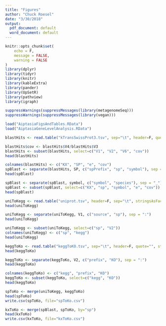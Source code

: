 ```yaml
---
title: "Figures"
author: "Chuck Roesel"
date: "3/30/2018"
output:
  pdf_document: default
  word_document: default
---
```


```r
knitr::opts_chunk$set(
	echo = F,
	message = FALSE,
	warning = FALSE
)
library(dplyr)
library(tidyr)
library(knitr)
library(kableExtra)
library(pander)
library(UpSetR)
library(pathview)
library(igraph)

suppressWarnings(suppressMessages(library(metagenomeSeq)))
suppressWarnings(suppressMessages(library(vegan)))
```
```r
load("AiptasiaFigsAndTables.RData")
load("AiptasiaGeneLevelAnalysis.RData")
```

```r
blastHits <- read.table("kTransSwissProt3.tsv", sep="\t", header=F, quote="")
```
```r
blastHits$cov <- blastHits$V4/blastHits$V3
blastHits <- subset(blastHits, select=c("V1", "V2", "V6", "cov"))
head(blastHits)
```
```r
colnames(blastHits) <- c("KX", "SP", "e", "cov")
spBlast <- separate(blastHits, SP, c("spPrefix", "sp", "symbol"), sep = "\\|")
head(spBlast)
```

```r
spBlast <- separate(spBlast, symbol, c("symbol", "species"), sep = "_")
spBlast <- subset(spBlast, select=c("KX", "sp", "symbol", "e", "cov"))
head(spBlast)
```

```r
uniToKegg <- read.table("uniprot.tsv", header=F, sep="\t", stringsAsFactors = F, quote="")
head(uniToKegg)
```
```r
uniToKegg <- separate(uniToKegg, V1, c("source", "sp"), sep = ":")
head(uniToKegg)
```

```r
uniToKegg <- subset(uniToKegg, select=c("sp", "V2"))
colnames(uniToKegg) <- c("sp", "kegg")
head(uniToKegg)
```
```r
keggToKo <- read.table("keggToKO.tsv", sep="\t", header=F, quote="", stringsAsFactors = F)
head(keggToKo)
```
```r
keggToKo <- separate(keggToKo, V2, c("prefix", "KO"), sep = ":")
head(keggToKo)
```
```r
colnames(keggToKo) <- c("kegg", "prefix", "KO")
keggToKo <- subset(keggToKo, select=c("kegg", "KO"))
head(keggToKo)
```
```r
spToKo <- merge(uniToKegg, keggToKo)
head(spToKo)
write.csv(spToKo, file="spToKo.csv")
```
```r
kxToKo <- merge(spBlast, spToKo, by="sp")
head(kxToKo)
write.csv(kxToKo, file="kxToKo.csv")
```

